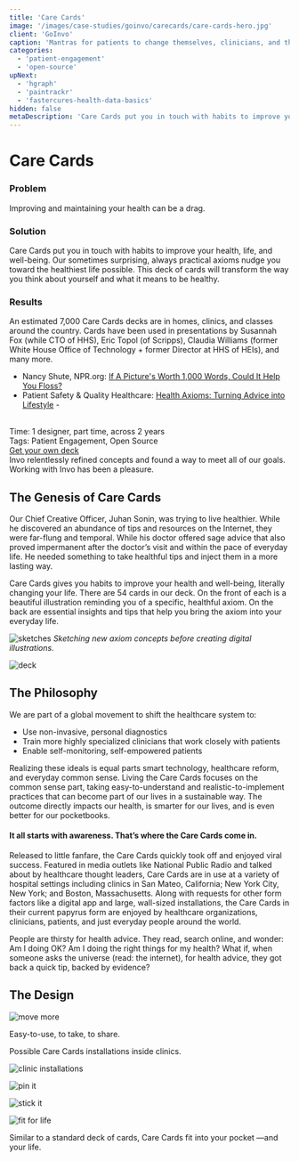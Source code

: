 ```yaml
---
title: 'Care Cards'
image: '/images/case-studies/goinvo/carecards/care-cards-hero.jpg'
client: 'GoInvo'
caption: 'Mantras for patients to change themselves, clinicians, and the healthcare system.'
categories:
  - 'patient-engagement'
  - 'open-source'
upNext:
  - 'hgraph'
  - 'paintrackr'
  - 'fastercures-health-data-basics'
hidden: false
metaDescription: 'Care Cards put you in touch with habits to improve your health, life, and well-being.'
---
```



# Care Cards

### Problem

Improving and maintaining your health can be a drag.

### Solution

Care Cards put you in touch with habits to improve your health, life, and well-being. Our sometimes surprising, always practical axioms nudge you toward the healthiest life possible. This deck of cards will transform the way you think about yourself and what it means to be healthy.

### Results

An estimated 7,000 Care Cards decks are in homes, clinics, and classes around the country. Cards have been used in presentations by Susannah Fox (while CTO of HHS), Eric Topol (of Scripps), Claudia Williams (former White House Office of Technology + former Director at HHS of HEIs), and many more.

- Nancy Shute, NPR.org: [If A Picture's Worth 1,000 Words, Could It Help You Floss?](http://www.npr.org/blogs/health/2014/03/28/295734262/if-a-pictures-worth-1-000-words-could-it-help-you-floss)
- Patient Safety & Quality Healthcare: [Health Axioms: Turning Advice into Lifestyle](http://psqh.com/news-health-axioms-turning-advice-into-lifestyle) -

<br />
<span class="text--uppercase text--gray text--bold text--spacing text--md">
  Time:
</span> 1 designer, part time, across 2 years
<br />
<span class="text--uppercase text--gray text--bold text--spacing text--md">
  Tags:
</span> Patient Engagement, Open Source
<div class="container container--justify-center">
  <a
    href="http://www.carecards.me"
    class="button button--secondary button--lg margin-top--double margin-bottom--half "
  >
    Get your own deck
  </a>
</div>
<Quote
  quotee="Roni Zeiger, MD"
  quoteeSub="former Chief Health Strategist at Google, co-founder of Smart Patients"
>
  Invo relentlessly refined concepts and found a way to meet all of our goals.
  Working with Invo has been a pleasure.
</Quote>

## The Genesis of Care Cards

Our Chief Creative Officer, Juhan Sonin, was trying to live healthier. While he discovered an abundance of tips and resources on the Internet, they were far-flung and temporal. While his doctor offered sage advice that also proved impermanent after the doctor’s visit and within the pace of everyday life. He needed something to take healthful tips and inject them in a more lasting way.

Care Cards gives you habits to improve your health and well-being, literally changing your life. There are 54 cards in our deck. On the front of each is a beautiful illustration reminding you of a specific, healthful axiom. On the back are essential insights and tips that help you bring the axiom into your everyday life.

![sketches](/images/case-studies/goinvo/carecards/care-cards-sketches.jpg)
_Sketching new axiom concepts before creating digital illustrations._

![deck](/images/case-studies/goinvo/carecards/care-cards-twirled.jpg)

<Divider />

## The Philosophy

We are part of a global movement to shift the healthcare system to:

- Use non-invasive, personal diagnostics
- Train more highly specialized clinicians that work closely with patients
- Enable self-monitoring, self-empowered patients

Realizing these ideals is equal parts smart technology, healthcare reform, and everyday common sense. Living the Care Cards focuses on the common sense part, taking easy-to-understand and realistic-to-implement practices that can become part of our lives in a sustainable way. The outcome directly impacts our health, is smarter for our lives, and is even better for our pocketbooks.

#### It all starts with awareness. That’s where the Care Cards come in.

Released to little fanfare, the Care Cards quickly took off and enjoyed viral success. Featured in media outlets like National Public Radio and talked about by healthcare thought leaders, Care Cards are in use at a variety of hospital settings including clinics in San Mateo, California; New York City, New York; and Boston, Massachusetts. Along with requests for other form factors like a digital app and large, wall-sized installations, the Care Cards in their current papyrus form are enjoyed by healthcare organizations, clinicians, patients, and just everyday people around the world.

<Quote quotee="Susannah Fox" quoteeSub="Digital Health Strategist">
  People are thirsty for health advice. They read, search online, and wonder: Am
  I doing OK? Am I doing the right things for my health? What if, when someone
  asks the universe (read: the internet), for health advice, they got back a
  quick tip, backed by evidence?
</Quote>

## The Design

![move more](/images/case-studies/goinvo/carecards/care-cards-move-more.jpg)

Easy-to-use, to take, to share.

Possible Care Cards installations inside clinics.

![clinic installations](/images/case-studies/goinvo/carecards/care-cards-office-mockups.jpg)

![pin it](/images/case-studies/goinvo/carecards/care-cards-bulletin-board.jpg)

![stick it](/images/case-studies/goinvo/carecards/care-cards-refrigerator.jpg)

![fit for life](/images/case-studies/goinvo/carecards/care-cards-kid-holding-card.jpg)

Similar to a standard deck of cards, Care Cards fit into your pocket &mdash;and your life.
